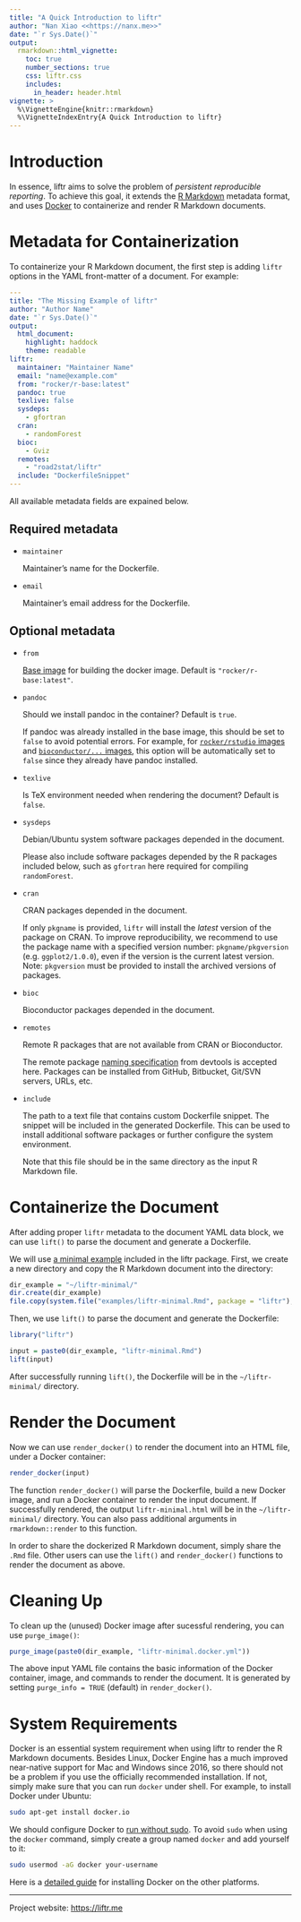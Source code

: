 ```yaml
---
title: "A Quick Introduction to liftr"
author: "Nan Xiao <<https://nanx.me>>"
date: "`r Sys.Date()`"
output:
  rmarkdown::html_vignette:
    toc: true
    number_sections: true
    css: liftr.css
    includes:
      in_header: header.html
vignette: >
  %\VignetteEngine{knitr::rmarkdown}
  %\VignetteIndexEntry{A Quick Introduction to liftr}
---
```


# Introduction

In essence, liftr aims to solve the problem of _persistent reproducible reporting_. To achieve this goal, it extends the [R Markdown](http://rmarkdown.rstudio.com) metadata format, and uses [Docker](https://www.docker.com) to containerize and render R Markdown documents.

# Metadata for Containerization

To containerize your R Markdown document, the first step is adding `liftr` options in the YAML front-matter of a document. For example:

```yaml
---
title: "The Missing Example of liftr"
author: "Author Name"
date: "`r Sys.Date()`"
output:
  html_document:
    highlight: haddock
    theme: readable
liftr:
  maintainer: "Maintainer Name"
  email: "name@example.com"
  from: "rocker/r-base:latest"
  pandoc: true
  texlive: false
  sysdeps:
    - gfortran
  cran:
    - randomForest
  bioc:
    - Gviz
  remotes:
    - "road2stat/liftr"
  include: "DockerfileSnippet"
---
```

All available metadata fields are expained below.

## Required metadata

- `maintainer`

    Maintainer's name for the Dockerfile.

- `email`

    Maintainer's email address for the Dockerfile.

## Optional metadata

- `from`

    [Base image](https://docs.docker.com/reference/builder/#from) for
    building the docker image. Default is `"rocker/r-base:latest"`.

- `pandoc`

    Should we install pandoc in the container? Default is `true`.

    If pandoc was already installed in the base image, this should be
    set to `false` to avoid potential errors. For example, for
    [`rocker/rstudio` images](https://registry.hub.docker.com/u/rocker/rstudio/)
    and [`bioconductor/...` images](https://www.bioconductor.org/help/docker/),
    this option will be automatically set to `false` since they already
    have pandoc installed.

- `texlive`

    Is TeX environment needed when rendering the document? Default is `false`.

- `sysdeps`

    Debian/Ubuntu system software packages depended in the document.

    Please also include software packages depended by the R packages
    included below, such as `gfortran` here required for compiling
    `randomForest`.

- `cran`

    CRAN packages depended in the document.

    If only `pkgname` is provided, `liftr` will install the _latest_
    version of the package on CRAN. To improve reproducibility,
    we recommend to use the package name with a specified version number:
    `pkgname/pkgversion` (e.g. `ggplot2/1.0.0`), even if the version
    is the current latest version. Note: `pkgversion` must be provided
    to install the archived versions of packages.

- `bioc`

    Bioconductor packages depended in the document.

- `remotes`

    Remote R packages that are not available from CRAN or Bioconductor.

    The remote package [naming specification](https://cran.r-project.org/web/packages/devtools/vignettes/dependencies.html)
    from devtools is accepted here. Packages can be installed from GitHub,
    Bitbucket, Git/SVN servers, URLs, etc.

- `include`

    The path to a text file that contains custom Dockerfile snippet.
    The snippet will be included in the generated Dockerfile.
    This can be used to install additional software packages or
    further configure the system environment.

    Note that this file should be in the same directory as the
    input R Markdown file.

# Containerize the Document

After adding proper `liftr` metadata to the document YAML data block, we can use `lift()` to parse the document and generate a Dockerfile.

We will use [a minimal example](https://github.com/road2stat/liftr/blob/master/inst/examples/liftr-minimal.Rmd) included in the liftr package. First, we create a new directory and copy the R Markdown document into the directory:

```r
dir_example = "~/liftr-minimal/"
dir.create(dir_example)
file.copy(system.file("examples/liftr-minimal.Rmd", package = "liftr"), dir_example)
```

Then, we use `lift()` to parse the document and generate the Dockerfile:

```r
library("liftr")

input = paste0(dir_example, "liftr-minimal.Rmd")
lift(input)
```

After successfully running `lift()`, the Dockerfile will be in the `~/liftr-minimal/` directory.

# Render the Document

Now we can use `render_docker()` to render the document into an HTML file, under a Docker container:

```r
render_docker(input)
```

The function `render_docker()` will parse the Dockerfile, build a new Docker image, and run a Docker container to render the input document. If successfully rendered, the output `liftr-minimal.html` will be in the `~/liftr-minimal/` directory. You can also pass additional arguments in `rmarkdown::render` to this function.

In order to share the dockerized R Markdown document, simply share the `.Rmd` file. Other users can use the `lift()` and `render_docker()` functions to render the document as above.

# Cleaning Up

To clean up the (unused) Docker image after sucessful rendering, you can use `purge_image()`:

```r
purge_image(paste0(dir_example, "liftr-minimal.docker.yml"))
```

The above input YAML file contains the basic information of the Docker container, image, and commands to render the document. It is generated by setting `purge_info = TRUE` (default) in `render_docker()`.

# System Requirements

Docker is an essential system requirement when using liftr to render the R Markdown documents. Besides Linux, Docker Engine has a much improved near-native support for Mac and Windows since 2016, so there should not be a problem if you use the officially recommended installation. If not, simply make sure that you can run `docker` under shell. For example, to install Docker under Ubuntu:

```bash
sudo apt-get install docker.io
```

We should configure Docker to [run without sudo](https://docs.docker.com/installation/ubuntulinux/#create-a-docker-group). To avoid `sudo` when using the `docker` command, simply create a group named `docker` and add yourself to it:

```bash
sudo usermod -aG docker your-username
```

Here is a [detailed guide]((https://docs.docker.com/installation/)) for installing Docker on the other platforms.

<hr>

Project website: [https://liftr.me](https://liftr.me)
